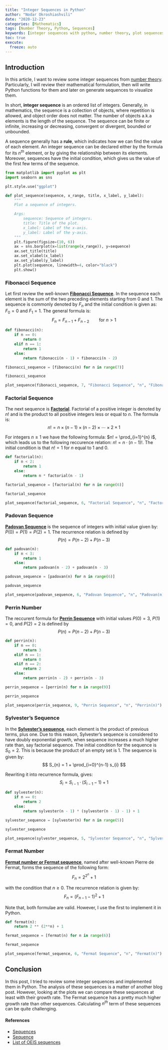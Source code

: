 ```yaml
---
title: "Integer Sequences in Python"
author: "Nodar Okroshiashvili"
date: "2020-12-23"
categories: [Mathematics]
tags: [Number Theory, Python, Sequences]
keywords: [integer sequences with python, number theory, plot sequences in python, mathematical plotting in python, fibonacci sequence in python, factorial in python]
toc: true
execute: 
  freeze: auto
---
```


## Introduction

In this article, I want to review some integer sequences from [number theory](https://en.wikipedia.org/wiki/Number_theory). 
Particularly, I will review their mathematical formulation, then will write Python functions for them and later on generate 
sequences to visualize them.

In short, **integer sequence** is an ordered list of integers. Generally, in mathematics, the sequence is a collection of objects, 
where repetition is allowed, and object order does not matter. The number of objects a.k.a elements is the length of the sequence. 
The sequence can be finite or infinite, increasing or decreasing, convergent or divergent, bounded or unbounded.

A sequence generally has a **rule**, which indicates how we can find the value of each element. An integer sequence 
can be declared either by the formula for its $n^{th}$ element, or by giving the relationship between its elements. 
Moreover, sequences have the initial condition, which gives us the value of the first few terms of the sequence.

```python

from matplotlib import pyplot as plt
import seaborn as sns

plt.style.use("ggplot")

```

```python

def plot_sequence(sequence, x_range, title, x_label, y_label):
    """
    Plot a sequence of integers.

    Args:
        sequence: Sequence of integers.
        title: Title of the plot.
        x_label: Label of the x-axis.
        y_label: Label of the y-axis.
    """
    plt.figure(figsize=(10, 6))
    ax = sns.barplot(x=list(range(x_range)), y=sequence)
    ax.set_title(title)
    ax.set_xlabel(x_label)
    ax.set_ylabel(y_label)
    plt.plot(sequence, linewidth=4, color="black")
    plt.show()

```


### Fibonacci Sequence

Let first review the well-known **[Fibonacci Sequence](https://en.wikipedia.org/wiki/Fibonacci_number)**. In the sequence 
each element is the sum of the two preceding elements starting from $0$ and $1$. The sequence is commonly denoted by $F_{n}$ and 
the initial condition is given as: $F_{0} = 0$ and $F_{1} = 1$.
The general formula is: 
$$
F_{n} = F_{n-1} + F_{n - 2} \ \ \ \ \ \ \ \ \text{for} \ n > 1
$$

```python

def fibonacci(n):
    if n == 0:
        return 0
    elif n == 1:
        return 1
    else:
        return fibonacci(n - 1) + fibonacci(n - 2)

```

```python

fibonacci_sequence = [fibonacci(n) for n in range(7)]

fibonacci_sequence

```

```python

plot_sequence(fibonacci_sequence, 7, "Fibonacci Sequence", "n", "Fibonacci(n)")

```


### Factorial Sequence

The next sequence is **[Factorial](https://en.wikipedia.org/wiki/Factorial)**. Factorial of a positive integer is denoted by $n!$ and is the product 
to all positive integers less or equal to $n$.
The formula is: 
$$
n! = n \times (n-1) \times (n-2) \times \cdots \times 2 \times 1
$$
 
For integers $n \geq 1$ we have the following formula: $n! = \prod_{i=1}^{n} i$, which leads us to the following reccurence 
relation: $n! = n \cdot (n-1)!$. The initial condition is that $n!=1$ for $n$ equal to 1 and 0.

```python

def factorial(n):
    if n < 2:
        return 1
    else:
        return n * factorial(n - 1)

```

```python

factorial_sequence = [factorial(n) for n in range(6)]

factorial_sequence

```

```python

plot_sequence(factorial_sequence, 6, "Factorial Sequence", "n", "Factorial(n)")

```


### Padovan Sequence

**[Padovan Sequence](https://en.wikipedia.org/wiki/Padovan_sequence)** is the sequence of integers with initial value given by: 
$P(0) = P(1) = P(2) = 1$.
The recurrence relation is defined by
$$
P(n) = P(n - 2) + P(n - 3)
$$

```python

def padovan(n):
    if n < 3:
        return 1
    else:
        return padovan(n - 2) + padovan(n - 3)

```

```python

padovan_sequence = [padovan(n) for n in range(6)]

padovan_sequence

```

```python

plot_sequence(padovan_sequence, 6, "Padovan Sequence", "n", "Padovan(n)")

```


### Perrin Number

The reccurent formula for **[Perrin Sequence](https://en.wikipedia.org/wiki/Perrin_number)** with initial values $P(0) = 3$, $P(1) = 0$, and $P(2) = 2$ 
is defined by
$$
P(n) = P(n - 2) + P(n - 3)
$$

```python

def perrin(n):
    if n == 0:
        return 3
    elif n == 1:
        return 0
    elif n == 2:
        return 2
    else:
        return perrin(n - 2) + perrin(n - 3)

```

```python

perrin_sequence = [perrin(n) for n in range(9)]

perrin_sequence

```

```python

plot_sequence(perrin_sequence, 9, "Perrin Sequence", "n", "Perrin(n)")

```


### Sylvester's Sequence

In the **[Sylvester's sequence](https://en.wikipedia.org/wiki/Sylvester%27s_sequence)**, each element is the product of previous terms, plus one. 
Due to this reason, Sylvester's sequence is considered to have doubly exponential growth, when sequence increases a much higher rate than, say factorial sequence. 
The initial condition for the sequence is $S_{0} = 2$. This is because the product of an empty set is $1$. The sequence is given by: 
$$
S_{n} = 1 + \prod_{i=0}^{n-1} s_{i}
$$

Rewriting it into recurrence formula, gives:
$$
S_{i} = S_{i-1}\cdot(S_{i-1} - 1) + 1
$$

```python

def sylvester(n):
    if n == 0:
        return 2
    else:
        return sylvester(n - 1) * (sylvester(n - 1) - 1) + 1

```

```python

sylvester_sequence = [sylvester(n) for n in range(5)]

sylvester_sequence

```

```python

plot_sequence(sylvester_sequence, 5, "Sylvester Sequence", "n", "Sylvester(n)")

```


### Fermat Number

**[Fermat number or Fermat sequence](https://en.wikipedia.org/wiki/Fermat_number)**, named after well-known Pierre de Fermat, forms the sequence 
of the following form:
$$
F_{n} = 2^{2^{n}} + 1
$$

with the condition that $n \geq 0$. The recurrence relation is given by:
$$
F_{n} = (F_{n-1} - 1)^{2} + 1
$$

Note that, both formulae are valid. However, I use the first to implement it in Python.

```python

def fermat(n):
    return 2 ** (2**n) + 1

```

```python

fermat_sequence = [fermat(n) for n in range(6)]

fermat_sequence

```

```python

plot_sequence(fermat_sequence, 6, "Fermat Sequence", "n", "Fermat(n)")

```


## Conclusion

In this post, I tried to review some integer sequences and implemented them in Python. The analysis of these sequences is a matter of another blog post. 
However, looking at the plots we can compare these sequences at least with their growth rate. The Fermat sequence has a pretty much higher growth rate than other sequences. Calculating $n^{th}$ term of these sequences can be quite challenging.


#### References
* [Sequences](https://www.mathsisfun.com/algebra/sequences-series.html)
* [Sequence](https://en.wikipedia.org/wiki/Sequence)
* [List of OEIS sequences](https://en.wikipedia.org/wiki/List_of_OEIS_sequences)
